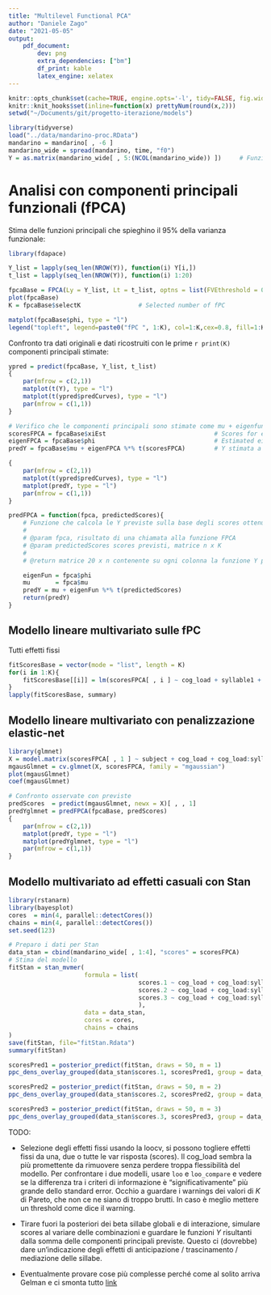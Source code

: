 ```yaml
---
title: "Multilevel Functional PCA"
author: "Daniele Zago"
date: "2021-05-05"
output: 
    pdf_document:
        dev: png
        extra_dependencies: ["bm"]
        df_print: kable
        latex_engine: xelatex
---
```


```r
knitr::opts_chunk$set(cache=TRUE, engine.opts='-l', tidy=FALSE, fig.width=12, fig.height=8)
knitr::knit_hooks$set(inline=function(x) prettyNum(round(x,2)))
setwd("~/Documents/git/progetto-iterazione/models")
```

```r
library(tidyverse)
load("../data/mandarino-proc.RData")
mandarino = mandarino[ , -6 ]
mandarino_wide = spread(mandarino, time, "f0")
Y = as.matrix(mandarino_wide[ , 5:(NCOL(mandarino_wide)) ])     # Funzioni osservate
```

# Analisi con componenti principali funzionali (fPCA)#

Stima delle funzioni principali che spieghino il 95\% della varianza funzionale:

```r
library(fdapace)

Y_list = lapply(seq_len(NROW(Y)), function(i) Y[i,])
t_list = lapply(seq_len(NROW(Y)), function(i) 1:20)

fpcaBase = FPCA(Ly = Y_list, Lt = t_list, optns = list(FVEthreshold = 0.95))
plot(fpcaBase)
K = fpcaBase$selectK                # Selected number of fPC

matplot(fpcaBase$phi, type = "l")
legend("topleft", legend=paste0("fPC ", 1:K), col=1:K,cex=0.8, fill=1:K)

```


Confronto tra dati originali e dati ricostruiti con le prime `r print(K)` componenti principali stimate:

```r
ypred = predict(fpcaBase, Y_list, t_list)
{
    par(mfrow = c(2,1))
    matplot(t(Y), type = "l")
    matplot(t(ypred$predCurves), type = "l")
    par(mfrow = c(1,1))
}
```

```r
# Verifico che le componenti principali sono stimate come mu + eigenfunctions %*% t(score)
scoresFPCA = fpcaBase$xiEst                              # Scores for each observation
eigenFPCA = fpcaBase$phi                                 # Estimated eigenfunctions
predY = fpcaBase$mu + eigenFPCA %*% t(scoresFPCA)        # Y stimata a mano

{
    par(mfrow = c(2,1))
    matplot(t(ypred$predCurves), type = "l")
    matplot(predY, type = "l")
    par(mfrow = c(1,1))
}
```

```r
predFPCA = function(fpca, predictedScores){
    # Funzione che calcola le Y previste sulla base degli scores ottenuti da un modello
	#
    # @param fpca, risultato di una chiamata alla funzione FPCA
    # @param predictedScores scores previsti, matrice n x K
	#
    # @return matrice 20 x n contenente su ogni colonna la funzione Y prevista

    eigenFun = fpca$phi
    mu       = fpca$mu
    predY = mu + eigenFun %*% t(predictedScores)
    return(predY)
}

```

## Modello lineare multivariato sulle fPC ##
Tutti effetti fissi
```r
fitScoresBase = vector(mode = "list", length = K)
for(i in 1:K){
    fitScoresBase[[i]] = lm(scoresFPCA[ , i ] ~ cog_load + syllable1 + syllable2 + subject + syllable1:syllable2, data = mandarino_wide)
}
lapply(fitScoresBase, summary)
```

## Modello lineare multivariato con penalizzazione elastic-net ##

```r
library(glmnet)
X = model.matrix(scoresFPCA[ , 1 ] ~ subject + cog_load + cog_load:syllable1 + cog_load:syllable2 + syllable1 + syllable2 + syllable1:syllable2, data = mandarino_wide)[ , -1 ]
mgausGlmnet = cv.glmnet(X, scoresFPCA, family = "mgaussian")
plot(mgausGlmnet)
coef(mgausGlmnet)

# Confronto osservate con previste
predScores  = predict(mgausGlmnet, newx = X)[ , , 1]
predYglmnet = predFPCA(fpcaBase, predScores)
{
    par(mfrow = c(2,1))
    matplot(predY, type = "l")
    matplot(predYglmnet, type = "l")
    par(mfrow = c(1,1))
}
```

## Modello multivariato ad effetti casuali con Stan ##

```r
library(rstanarm)
library(bayesplot)
cores  = min(4, parallel::detectCores())
chains = min(4, parallel::detectCores())
set.seed(123)

# Preparo i dati per Stan
data_stan = cbind(mandarino_wide[ , 1:4], "scores" = scoresFPCA)
# Stima del modello
fitStan = stan_mvmer(
                     formula = list(
                                    scores.1 ~ cog_load + cog_load:syllable1 + cog_load:syllable2 + syllable1 + syllable2 + syllable1:syllable2 + (1 + syllable1 + syllable2 |subject),
                                    scores.2 ~ cog_load + cog_load:syllable1 + cog_load:syllable2 + syllable1 + syllable2 + syllable1:syllable2 + (1 + syllable1 + syllable2 |subject),
                                    scores.3 ~ cog_load + cog_load:syllable1 + cog_load:syllable2 + syllable1 + syllable2 + syllable1:syllable2 + (1 + syllable1 + syllable2 |subject)
                                    ),
                     data = data_stan,
                     cores = cores,
                     chains = chains
)
save(fitStan, file="fitStan.Rdata")
summary(fitStan)

scoresPred1 = posterior_predict(fitStan, draws = 50, m = 1)
ppc_dens_overlay_grouped(data_stan$scores.1, scoresPred1, group = data_stan$subject)

scoresPred2 = posterior_predict(fitStan, draws = 50, m = 2)
ppc_dens_overlay_grouped(data_stan$scores.2, scoresPred2, group = data_stan$subject)

scoresPred3 = posterior_predict(fitStan, draws = 50, m = 3)
ppc_dens_overlay_grouped(data_stan$scores.3, scoresPred3, group = data_stan$subject)

```


TODO:

* Selezione degli effetti fissi usando la loocv, si possono togliere effetti fissi da una, due o tutte le var risposta (scores). Il cog_load sembra la più promettente da rimuovere senza perdere troppa flessibilità del modello.
  Per confrontare i due modelli, usare `loo` e `loo_compare` e vedere se la differenza tra i criteri di informazione è "significativamente" più grande dello standard error.
  Occhio a guardare i warnings dei valori di $K$ di Pareto, che non ce ne siano di troppo brutti. In caso è meglio mettere un threshold come dice il warning. 

* Tirare fuori la posteriori dei beta sillabe globali e di interazione, simulare scores al variare delle combinazioni e guardare le funzioni $Y$ risultanti dalla somma delle componenti principali previste.
  Questo ci (dovrebbe) dare un'indicazione degli effetti di anticipazione / trascinamento / mediazione delle sillabe.

* Eventualmente provare cose più complesse perché come al solito arriva Gelman e ci smonta tutto [link](https://discourse.mc-stan.org/t/stan-glmer-marginal-effects/14234/4)

